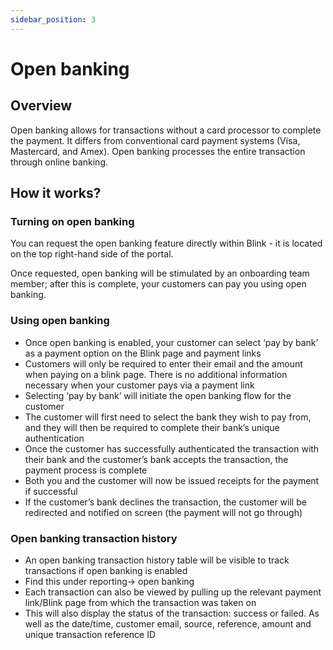 ```yaml
---
sidebar_position: 3
---
```


# Open banking

## Overview

Open banking allows for transactions without a card processor to complete the payment. It differs from conventional card payment systems (Visa, Mastercard, and Amex). Open banking processes the entire transaction through online banking.


## How it works?

### Turning on open banking

You can request the open banking feature directly within Blink - it is located on the top right-hand side of the portal.

Once requested, open banking will be stimulated by an onboarding team member; after this is complete, your customers can pay you using open banking.

### Using open banking

- Once open banking is enabled, your customer can select ‘pay by bank’ as a payment option on the Blink page and payment links
- Customers will only be required to enter their email and the amount when paying on a blink page. There is no additional information necessary when your customer pays via a payment link
- Selecting ‘pay by bank’ will initiate the open banking flow for the customer
- The customer will first need to select the bank they wish to pay from, and they will then be required to complete their bank’s unique authentication
- Once the customer has successfully authenticated the transaction with their bank and the customer’s bank accepts the transaction, the payment process is complete
- Both you and the customer will now be issued receipts for the payment if successful
- If the customer’s bank declines the transaction, the customer will be redirected and notified on screen (the payment will not go through)

### Open banking transaction history

- An open banking transaction history table will be visible to track transactions if open banking is enabled
- Find this under reporting→ open banking
- Each transaction can also be viewed by pulling up the relevant payment link/Blink page from which the transaction was taken on
- This will also display the status of the transaction: success or failed. As well as the date/time, customer email, source, reference, amount and unique transaction reference ID

<br />


<Youtube videoId="e7coUJFAl2s" />